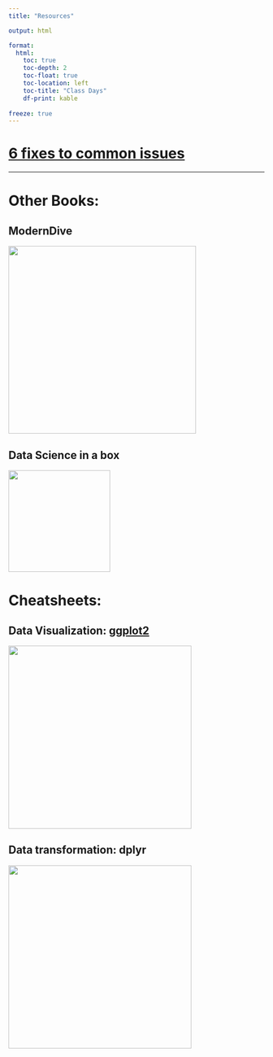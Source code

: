 ```yaml
---
title: "Resources"

output: html

format:
  html:
    toc: true
    toc-depth: 2
    toc-float: true
    toc-location: left
    toc-title: "Class Days"
    df-print: kable
    
freeze: true    
---
```


# [6 fixes to common issues](https://docs.google.com/document/d/1P7IyZ4On9OlrCOhygFxjC7XhQqyw8OludwChz-uFd_o/edit)

------------------------------------------------------------------------

# **Other Books:**

## ModernDive

[![](images/ModernDive.png){width="369"}](https://moderndive.com/index.html)

## Data Science in a box

[![](images/dsbox.png){width="200"}](https://datasciencebox.org/content.html)

# **Cheatsheets:**

## Data Visualization: [ggplot2](https://raw.githubusercontent.com/rstudio/cheatsheets/main/data-visualization.pdf)

[![](images/data-visualization.png){width="360"}](https://raw.githubusercontent.com/rstudio/cheatsheets/main/data-visualization.pdf)

## Data transformation: dplyr

[![](images/data-transformation.png){width="360"}](https://raw.githubusercontent.com/rstudio/cheatsheets/main/data-transformation.pdf)

